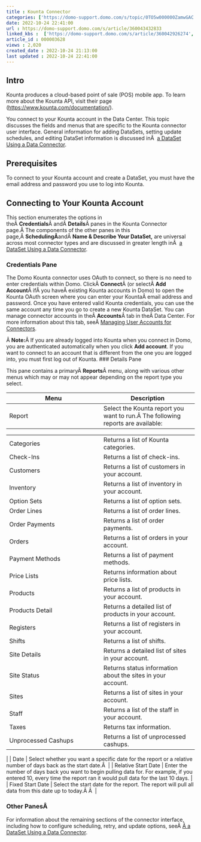 ```yaml
---
title : Kounta Connector
categories: ['https://domo-support.domo.com/s/topic/0TO5w000000ZamwGAC']
date: 2022-10-24 22:41:00
url : https://domo-support.domo.com/s/article/360043432833
linked_kbs :  ['https://domo-support.domo.com/s/article/360042926274', 'https://domo-support.domo.com/s/knowledge-base', 'https://domo-support.domo.com/s/article/360043432833', 'https://domo-support.domo.com/s/article/360042925494', 'https://domo-support.domo.com/s/article/360043429953', 'https://domo-support.domo.com/s/article/360042926054', 'https://domo-support.domo.com/s/article/360043429933', 'https://domo-support.domo.com/s/article/360043429693', 'https://domo-support.domo.com/s/topic/0TO5w000000ZamwGAC', 'https://domo-support.domo.com/s/article/360043429913']
article_id : 000003628
views : 2,020
created_date : 2022-10-24 21:13:00
last updated : 2022-10-24 22:41:00
---
```




Intro
-----


Kounta produces a cloud-based point of sale (POS) mobile app. To learn more about the Kounta API, visit their page ([https://www.kounta.com/documentation/](https://www.kounta.com/documentation/ "https://www.kounta.com/documentation/")).


You connect to your Kounta account in the Data Center. This topic discusses the fields and menus that are specific to the Kounta connector user interface. General information for adding DataSets, setting update schedules, and editing DataSet information is discussed inÂ  [a DataSet Using a Data Connector](..\adding_a_dataset_using_a_connector\index.html "Adding a DataSet Using a Data Connector").


Prerequisites
-------------


To connect to your Kounta account and create a DataSet, you must have the email address and password you use to log into Kounta.


Connecting to Your Kounta Account
---------------------------------


This section enumerates the options in theÂ **Credentials**Â andÂ **Details**Â panes in the Kounta Connector page.Â The components of the other panes in this page,Â **SchedulingÂ**andÂ **Name & Describe Your DataSet,** are universal across most connector types and are discussed in greater length inÂ  [a DataSet Using a Data Connector](..\adding_a_dataset_using_a_connector\index.html "Adding a DataSet Using a Data Connector").


### Credentials Pane


The Domo Kounta connector uses OAuth to connect, so there is no need to enter credentials within Domo. ClickÂ **Connect**Â (or selectÂ **Add Account**Â ifÂ you haveÂ existing Kounta accounts in Domo) to open the Kounta OAuth screen where you can enter your KountaÂ email address and password. Once you have entered valid Kounta credentials, you can use the same account any time you go to create a new Kounta DataSet. You can manage connector accounts in theÂ **Accounts**Â tab in theÂ Data Center. For more information about this tab, seeÂ [Managing User Accounts for Connectors](..\managing_user_accounts_for_connectors\index.html "Managing User Accounts for Connectors").


Â
**Note:**Â If you are already logged into Kounta when you connect in Domo, you are authenticated automatically when you click **Add account**. If you want to connect to an account that is different from the one you are logged into, you must first log out of Kounta.
### Details Pane


This pane contains a primaryÂ **Reports**Â menu, along with various other menus which may or may not appear depending on the report type you select.




| Menu | Description |
| --- | --- |
| Report | Select the Kounta report you want to run.Â The following reports are available:

|  |  |
| --- | --- |
| Categories | Returns a list of Kounta categories. |
| Check-Ins | Returns a list of check-ins. |
| Customers | Returns a list of customers in your account. |
| Inventory | Returns a list of inventory in your account. |
| Option Sets | Returns a list of option sets. |
| Order Lines | Returns a list of order lines. |
| Order Payments | Returns a list of order payments. |
| Orders | Returns a list of orders in your account. |
| Payment Methods | Returns a list of payment methods. |
| Price Lists | Returns information about price lists. |
| Products | Returns a list of products in your account. |
| Products Detail | Returns a detailed list of products in your account. |
| Registers | Returns a list of registers in your account. |
| Shifts | Returns a list of shifts. |
| Site Details | Returns a detailed list of sites in your account. |
| Site Status | Returns status information about the sites in your account. |
| Sites | Returns a list of sites in your account. |
| Staff | Returns a list of the staff in your account. |
| Taxes | Returns tax information. |
| Unprocessed Cashups | Returns a list of unprocessed cashups. |

 |
| Date | Select whether you want a specific date for the report or a relative number of days back as the start date.Â  |
| Relative Start Date | Enter the number of days back you want to begin pulling data for. For example, if you entered 10, every time the report ran it would pull data for the last 10 days. |
| Fixed Start Date | Select the start date for the report. The report will pull all data from this date up to today.Â Â  |


### Other PanesÂ


For information about the remaining sections of the connector interface, including how to configure scheduling, retry, and update options, seeÂ [Â a DataSet Using a Data Connector](..\adding_a_dataset_using_a_connector\index.html "Adding a DataSet Using a Data Connector").